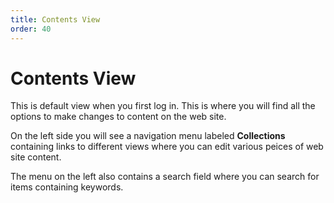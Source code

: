 ```yaml
---
title: Contents View
order: 40
---
```

# Contents View

This is default view when you first log in. This is where you will find all the options to make changes to content on the web site.

On the left side you will see a navigation menu labeled **Collections** containing links to different views where you can edit various peices of web site content. 

The menu on the left also contains a search field where you can search for items containing keywords.